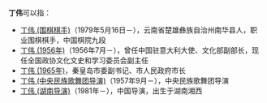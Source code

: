 '''丁伟'''可以指：
* [[丁伟_(围棋棋手)|丁伟 (围棋棋手)]]（1979年5月16日－），云南省楚雄彝族自治州南华县人，职业围棋棋手，中国棋院九段
* [[丁伟_(1956年)|丁伟 (1956年)]]（1956年7月－），曾任中国驻意大利大使、文化部副部长，现任全国政协文化文史和学习委员会副主任
* [[丁伟_(1965年)|丁伟 (1965年)]]，秦皇岛市委副书记、市人民政府市长
* [[丁伟_(中央民族歌舞团导演)|丁伟 (中央民族歌舞团导演)]]（1957年9月－），中央民族歌舞团导演
* [[丁伟_(湖南导演)|丁伟 (湖南导演)]]（1981年－），中国导演，出生于湖南湘西
{{Disambiguation|W|cat=二字丁姓人名消歧义}}